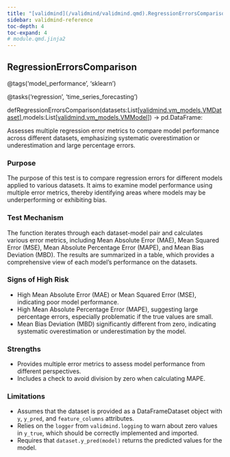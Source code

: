 ```yaml
---
title: "[validmind](/validmind/validmind.qmd).RegressionErrorsComparison"
sidebar: validmind-reference
toc-depth: 4
toc-expand: 4
# module.qmd.jinja2
---
```


<!-- function.qmd.jinja2 -->

## RegressionErrorsComparison<span class="suffix"></span>

<!-- signatures.jinja2 -->

::: {.signature}

<span class="decorators"><span class="decorator">@<span class="n">tags(<span class="s">'model_performance'</span>, <span class="s">'sklearn'</span>)</span></span>

<span class="decorator">@<span class="n">tasks(<span class="s">'regression'</span>, <span class="s">'time_series_forecasting'</span>)</span></span> </span>

<span class="kw">def</span><span class="name">RegressionErrorsComparison</span>(<span class="params"><span class="n">datasets</span><span class="p">:</span><span class="n">List</span><span class="p">\[</span><a href="/validmind/validmind/vm_models.qmd#vmdataset">validmind.vm_models.VMDataset</a><span class="p">\]</span><span class="muted">,</span></span><span class="params"><span class="n">models</span><span class="p">:</span><span class="n">List</span><span class="p">\[</span><a href="/validmind/validmind/vm_models.qmd#vmmodel">validmind.vm_models.VMModel</a><span class="p">\]</span></span>)<span class="p"> → </span><span class="return-annotation"><span class="n">pd</span>.<span class="n">DataFrame</span></span>:

:::

<!-- docstring.jinja2 -->

Assesses multiple regression error metrics to compare model performance across different datasets, emphasizing systematic overestimation or underestimation and large percentage errors.

### Purpose

The purpose of this test is to compare regression errors for different models applied to various datasets. It aims to examine model performance using multiple error metrics, thereby identifying areas where models may be underperforming or exhibiting bias.

### Test Mechanism

The function iterates through each dataset-model pair and calculates various error metrics, including Mean Absolute Error (MAE), Mean Squared Error (MSE), Mean Absolute Percentage Error (MAPE), and Mean Bias Deviation (MBD). The results are summarized in a table, which provides a comprehensive view of each model's performance on the datasets.

### Signs of High Risk

- High Mean Absolute Error (MAE) or Mean Squared Error (MSE), indicating poor model performance.
- High Mean Absolute Percentage Error (MAPE), suggesting large percentage errors, especially problematic if the true values are small.
- Mean Bias Deviation (MBD) significantly different from zero, indicating systematic overestimation or underestimation by the model.

### Strengths

- Provides multiple error metrics to assess model performance from different perspectives.
- Includes a check to avoid division by zero when calculating MAPE.

### Limitations

- Assumes that the dataset is provided as a DataFrameDataset object with `y`, `y_pred`, and `feature_columns` attributes.
- Relies on the `logger` from `validmind.logging` to warn about zero values in `y_true`, which should be correctly implemented and imported.
- Requires that `dataset.y_pred(model)` returns the predicted values for the model.
